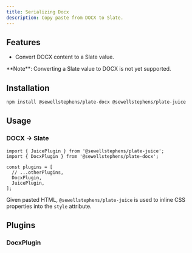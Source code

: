 ```yaml
---
title: Serializing Docx
description: Copy paste from DOCX to Slate.
---
```


<ComponentPreview name="playground-demo" id="docx" />

<PackageInfo>

## Features

- Convert DOCX content to a Slate value.

<Callout className="my-4">
  **Note**: Converting a Slate value to DOCX is not yet supported.
</Callout>

</PackageInfo>

## Installation

```bash
npm install @sewellstephens/plate-docx @sewellstephens/plate-juice
```

## Usage

### DOCX -> Slate

```tsx
import { JuicePlugin } from '@sewellstephens/plate-juice';
import { DocxPlugin } from '@sewellstephens/plate-docx';

const plugins = [
  // ...otherPlugins,
  DocxPlugin,
  JuicePlugin,
];
```

Given pasted HTML, `@sewellstephens/plate-juice` is used to inline CSS properties into the `style` attribute.

## Plugins

### DocxPlugin
